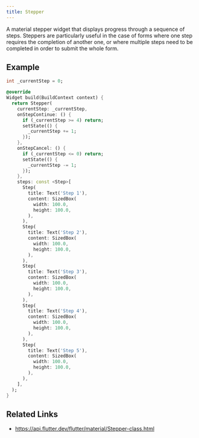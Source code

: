 ```yaml
---
title: Stepper
---
```


A material stepper widget that displays progress through a sequence of steps. Steppers are particularly useful in the case of forms where one step requires the completion of another one, or where multiple steps need to be completed in order to submit the whole form.

## Example

```dart liveslice=Stepper height=600px
int _currentStep = 0;

@override
Widget build(BuildContext context) {
  return Stepper(
    currentStep: _currentStep,
    onStepContinue: () {
      if (_currentStep >= 4) return;
      setState(() {
        _currentStep += 1;
      });
    },
    onStepCancel: () {
      if (_currentStep <= 0) return;
      setState(() {
        _currentStep -= 1;
      });
    },
    steps: const <Step>[
      Step(
        title: Text('Step 1'),
        content: SizedBox(
          width: 100.0,
          height: 100.0,
        ),
      ),
      Step(
        title: Text('Step 2'),
        content: SizedBox(
          width: 100.0,
          height: 100.0,
        ),
      ),
      Step(
        title: Text('Step 3'),
        content: SizedBox(
          width: 100.0,
          height: 100.0,
        ),
      ),
      Step(
        title: Text('Step 4'),
        content: SizedBox(
          width: 100.0,
          height: 100.0,
        ),
      ),
      Step(
        title: Text('Step 5'),
        content: SizedBox(
          width: 100.0,
          height: 100.0,
        ),
      ),
    ],
  );
}
```

## Related Links

- https://api.flutter.dev/flutter/material/Stepper-class.html
